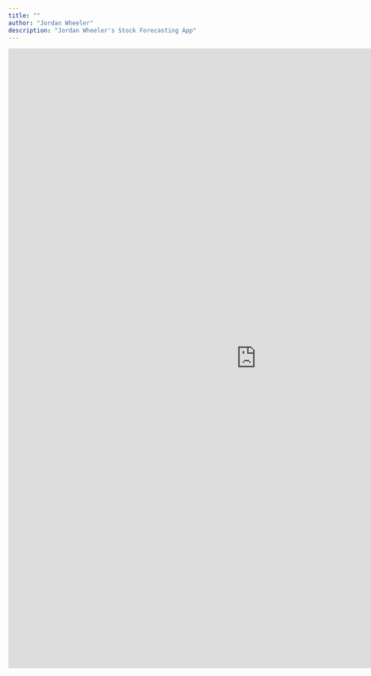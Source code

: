 ```yaml
---
title: ""
author: "Jordan Wheeler"
description: "Jordan Wheeler's Stock Forecasting App"
---
```


<meta name="author" content="Jordan Wheeler">
<meta name="description" content="Jordan Wheeler's Stock Forecasting App">

<!-- Global site tag (gtag.js) - Google Analytics -->
<script async src="https://www.googletagmanager.com/gtag/js?id=UA-123245200-1"></script>
<script>
  window.dataLayer = window.dataLayer || [];
  function gtag(){dataLayer.push(arguments);}
  gtag('js', new Date());

  gtag('config', 'UA-123245200-1');
</script>


<div align="center">
<iframe src="http://159.65.226.102/shiny/ForecastingApplication" scrolling="yes" frameborder="no" width="1000" height="1250"></iframe>
</div>